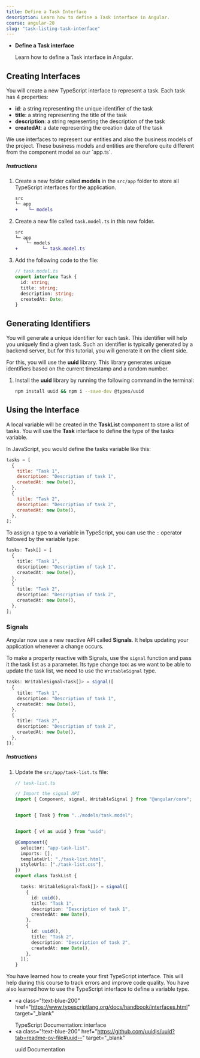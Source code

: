 ```yaml
---
title: Define a Task Interface
description: Learn how to define a Task interface in Angular.
course: angular-20
slug: "task-listing-task-interface"
---
```



<NotificationCard state="objective" title="Chapter Objectives">
  <ul className="list-disc pl-4 space-y-2">
    <li>
      <strong>Define a Task interface</strong>
      <p>Learn how to define a Task interface in Angular.</p>
    </li>
  </ul>
</NotificationCard>

## Creating Interfaces

You will create a new TypeScript interface to represent a task.
Each task has 4 properties:

- **id**: a string representing the unique identifier of the task
- **title**: a string representing the title of the task
- **description**: a string representing the description of the task
- **createdAt**: a date representing the creation date of the task

<NotificationCard state="warning" title="Warning">
  We use interfaces to represent our entities and also the business models of
  the project. These business models and entities are therefore quite different
  from the component model as our `app.ts`.
</NotificationCard>

##### Instructions

<Steps>

1. Create a new folder called **models** in the `src/app` folder to store all TypeScript interfaces for the application.

    ```diff
    src
    └─ app
    +    └─ models
    ```


1. Create a new file called `task.model.ts` in this new folder.

    ```diff
    src
    └─ app
        └─ models
    +         └─ task.model.ts
    ```

1. Add the following code to the file:

   ```typescript
   // task.model.ts
   export interface Task {
     id: string;
     title: string;
     description: string;
     createdAt: Date;
   }
   ```

</Steps>

## Generating Identifiers

You will generate a unique identifier for each task. This identifier will help you uniquely find a given task.
Such an identifier is typically generated by a backend server, but for this tutorial, you will generate it on the client side.

For this, you will use the **uuid** library. This library generates unique identifiers based on the current timestamp and a random number.

<Steps>

1. Install the **uuid** library by running the following command in the terminal:

    ```bash
    npm install uuid && npm i --save-dev @types/uuid
    ```

</Steps>

## Using the Interface

A local variable will be created in the **TaskList** component to store a list of tasks.
You will use the **Task** interface to define the type of the tasks variable.

In JavaScript, you would define the tasks variable like this:

```javascript
tasks = [
  {
    title: "Task 1",
    description: "Description of task 1",
    createdAt: new Date(),
  },
  {
    title: "Task 2",
    description: "Description of task 2",
    createdAt: new Date(),
  },
];
```

To assign a type to a variable in TypeScript, you can use the `:` operator followed by the variable type:

```typescript ins=": Task[]"
tasks: Task[] = [
  {
    title: "Task 1",
    description: "Description of task 1",
    createdAt: new Date(),
  },
  {
    title: "Task 2",
    description: "Description of task 2",
    createdAt: new Date(),
  },
];
```

### Signals

Angular now use a new reactive API called **Signals**. It helps updating your application whenever a change occurs.

To make a property reactive with Signals, use the `signal` function and pass it the task list as a parameter.
Its type change too: as we want to be able to update the task list, we need to use the `WritableSignal` type.

```typescript ins="WritableSignal<Task[]>" ins="signal(" ins="]);"
tasks: WritableSignal<Task[]> = signal([
  {
    title: "Task 1",
    description: "Description of task 1",
    createdAt: new Date(),
  },
  {
    title: "Task 2",
    description: "Description of task 2",
    createdAt: new Date(),
  },
]);
```

##### Instructions

<Steps>

1. Update the `src/app/task-list.ts` file:

    ```typescript ins={"Import signal APIs": 1} ins=", signal, WritableSignal" ins={"Import the task interface": 6-7} ins={"Import the uuid package": 9-10} ins={"Add the tasks variable": 18-32}
    // task-list.ts

    // Import the signal API
    import { Component, signal, WritableSignal } from "@angular/core";


    import { Task } from "../models/task.model";


    import { v4 as uuid } from "uuid";

    @Component({
      selector: "app-task-list",
      imports: [],
      templateUrl: "./task-list.html",
      styleUrls: ["./task-list.css"],
    })
    export class TaskList {

      tasks: WritableSignal<Task[]> = signal([
        {
          id: uuid(),
          title: "Task 1",
          description: "Description of task 1",
          createdAt: new Date(),
        },
        {
          id: uuid(),
          title: "Task 2",
          description: "Description of task 2",
          createdAt: new Date(),
        },
      ]);
    }
    ```

</Steps>

<NotificationCard state="success" title="What you've learned">
  You have learned how to create your first TypeScript interface. This will help
  during this course to track errors and improve code quality. You have also
  learned how to use the TypeScript interface to define a variable type.
</NotificationCard>

<br />

- <a
    class="!text-blue-200"
    href="https://www.typescriptlang.org/docs/handbook/interfaces.html"
    target="_blank"
  >
    TypeScript Documentation: interface
  </a>
- <a
    class="!text-blue-200"
    href="https://github.com/uuidjs/uuid?tab=readme-ov-file#uuid--"
    target="_blank"
  >
    uuid Documentation
  </a>
